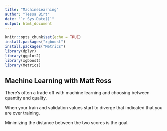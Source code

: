```yaml
---
title: "MachineLearning"
author: "Tessa Birt"
date: "`r Sys.Date()`"
output: html_document
---
```


```r
knitr::opts_chunk$set(echo = TRUE)
install.packages("xgboost")
install.packages("Metrics")
library(dplyr)
library(ggplot2)
library(xgboost)
library(Metrics)
```

## Machine Learning with Matt Ross

There's often a trade off with machine learning and choosing between quantity and quality.

When your train and validation values start to diverge that indicated that you are over training.

Minimizing the distance between the two scores is the goal.
